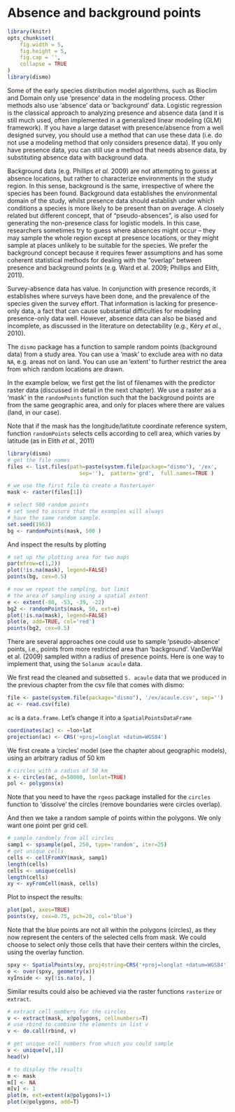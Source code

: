 # Absence and background points

```r
library(knitr)
opts_chunk$set(
	fig.width = 5,
	fig.height = 5,
	fig.cap = '',
	collapse = TRUE
)
library(dismo)
```


Some of the early species distribution model algorithms, such as Bioclim and Domain only use 'presence' data in the modeling process. Other methods also use 'absence' data or 'background' data. Logistic regression is the classical approach to analyzing presence and absence data (and it is still much used, often implemented in a generalized linear modeling (GLM) framework). If you have a large dataset with presence/absence from a well designed survey, you should use a method that can use these data (i.e. do not use a modeling method that only considers presence data). If you only have presence data, you can still use a method that needs absence data, by substituting absence data with background data. 

Background data (e.g. Phillips *et al.* 2009) are not attempting to guess at absence locations, but rather to characterize environments in the study region. In this sense, background is the same, irrespective of where the species has been found. Background data establishes the environmental domain of the study, whilst presence data should establish under which conditions a species is more likely to be present than on average. A closely related but different concept, that of "pseudo-absences", is also used for generating the non-presence class for logistic models. In this case, researchers sometimes try to guess where absences might occur – they may sample the whole region except at presence locations, or they might sample at places unlikely to be suitable for the species. We prefer the background concept because it requires fewer assumptions and has some coherent statistical methods for dealing with the "overlap" between presence and background points (e.g. Ward et al. 2009; Phillips and Elith, 2011). 

Survey-absence data has value. In conjunction with presence records, it establishes where surveys have been done, and the prevalence of the species given the survey effort. That information is lacking for presence-only data, a fact that can cause substantial difficulties for modeling presence-only data well.  However, absence data can also be biased and incomplete, as discussed in the literature on detectability (e.g., Kéry *et al.*, 2010).  

The `dismo` package has a function to sample random points (background data) from a study area. You can use a 'mask' to exclude area with no data `NA`, e.g. areas not on land. You can use an 'extent' to further restrict the area from which random locations are drawn.  

In the example below, we first get the list of filenames with the predictor raster data (discussed in detail in the next chapter). We use a raster as a 'mask' in the `randomPoints` function such that the background points are from the same geographic area, and only for places where there are values (land, in our case). 

Note that if the mask has the longitude/latitute coordinate reference system, function `randomPoints` selects cells according to cell area, which varies by latitude (as in Elith *et al.*, 2011)

```r
library(dismo)
# get the file names 
files <- list.files(path=paste(system.file(package="dismo"), '/ex', 
                       sep=''),  pattern='grd',  full.names=TRUE )

# we use the first file to create a RasterLayer
mask <- raster(files[1])

# select 500 random points
# set seed to assure that the examples will always
# have the same random sample.
set.seed(1963)
bg <- randomPoints(mask, 500 )
```

And inspect the results by plotting
```r
# set up the plotting area for two maps
par(mfrow=c(1,2))
plot(!is.na(mask), legend=FALSE)
points(bg, cex=0.5)

# now we repeat the sampling, but limit 
# the area of sampling using a spatial extent
e <- extent(-80, -53, -39, -22)
bg2 <- randomPoints(mask, 50, ext=e)
plot(!is.na(mask), legend=FALSE)
plot(e, add=TRUE, col='red')
points(bg2, cex=0.5)
```


There are several approaches one could use to sample 'pseudo-absence' points, i.e., points from more restricted area than 'background'. VanDerWal et al. (2009) sampled withn a radius of presence points. Here is one way to implement that, using the `Solanum acaule` data.

We first read the cleaned and subsetted `S. acaule` data that we produced in the previous chapter from the csv file that comes with dismo:
```r
file <- paste(system.file(package="dismo"), '/ex/acaule.csv', sep='')
ac <- read.csv(file)
```

`ac` is a `data.frame`. Let's change it into a `SpatialPointsDataFrame`

```r
coordinates(ac) <- ~lon+lat
projection(ac) <- CRS('+proj=longlat +datum=WGS84')
```

We first create a 'circles' model (see the chapter about geographic models), using an arbitrary radius of 50 km
```r
# circles with a radius of 50 km
x <- circles(ac, d=50000, lonlat=TRUE)
pol <- polygons(x)
```

Note that you need to have the `rgeos` package installed for the `circles` function to 'dissolve' the circles (remove boundaries were circles overlap). 

And then we take a random sample of points within the polygons. We only want one point per grid cell.

```r
# sample randomly from all circles
samp1 <- spsample(pol, 250, type='random', iter=25)
# get unique cells
cells <- cellFromXY(mask, samp1)
length(cells)
cells <- unique(cells)
length(cells)
xy <- xyFromCell(mask, cells)
```


Plot to inspect the results:

```r
plot(pol, axes=TRUE)
points(xy, cex=0.75, pch=20, col='blue')
```

Note that the blue points are not all within the polygons (circles), as they now represent the centers of the selected cells from mask. We could choose to select only those cells that have their centers within the circles, using the overlay function.

```r
spxy <- SpatialPoints(xy, proj4string=CRS('+proj=longlat +datum=WGS84'))
o <- over(spxy, geometry(x))
xyInside <- xy[!is.na(o), ]
```

Similar results could also be achieved via the raster functions `rasterize` or `extract`.

```r
# extract cell numbers for the circles
v <- extract(mask, x@polygons, cellnumbers=T)
# use rbind to combine the elements in list v
v <- do.call(rbind, v)

# get unique cell numbers from which you could sample
v <- unique(v[,1])
head(v)

# to display the results
m <- mask
m[] <- NA
m[v] <- 1
plot(m, ext=extent(x@polygons)+1)
plot(x@polygons, add=T)
```

